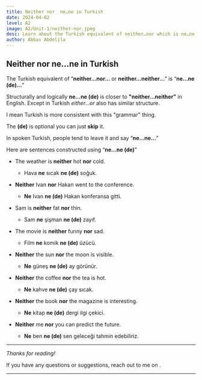 ```yaml
---
title: Neither nor  ne…ne in Turkish
date: 2024-04-02
level: A2
image: A2/Unit-1/neither-nor.jpeg
desc: Learn about the Turkish equivalent of neither…nor which is ne…ne (da) with examples and grammar rules.
author: Abbas Abdelila
---
```



## Neither nor  ne…ne in Turkish

The Turkish equivalent of “**neither…nor…** or **neither…neither…**” is “**ne…ne (de)…**”

Structurally and logically **ne…ne (de)** is closer to **"neither…neither"** in English. Except in Turkish *either…or* also has similar structure. 

I mean Turkish is more consistent with this "grammar" thing.  

The **(de)** is optional you can just **skip** it.

In spoken Turkish, people tend to leave it and say “**ne…ne…**”

Here are sentences constructed using “**ne…ne (de)**”

- The weather is **neither** hot **nor** cold.
    - Hava **ne** sıcak **ne (de)** soğuk.
    
- **Neither** Ivan **nor** Hakan went to the conference.
    - **Ne** Ivan **ne (de)** Hakan konferansa gitti.
    
- Sam is **neither** fat **nor** thin.
    - Sam **ne** şişman **ne (de)** zayıf.
        
- The movie is **neither** funny **nor** sad.
    - Film **ne** komik **ne (de)** üzücü.
    
- **Neither** the sun **nor** the moon is visible.
    - **Ne** güneş **ne (de)** ay görünür.
    
- **Neither** the coffee **nor** the tea is hot.
    - **Ne** kahve **ne (de)** çay sıcak.
    
- **Neither** the book **nor** the magazine is interesting.
    - **Ne** kitap **ne (de)** dergi ilgi çekici.

- **Neither** me **nor** you can predict the future.
    - **Ne** ben **ne (de)** sen geleceği tahmin edebiliriz.

---

*Thanks for reading!*

If you have any questions or suggestions, reach out to me on <CustomLink name="X (former Twitter)" url="https://x.com/abbasabdelila" />.

---